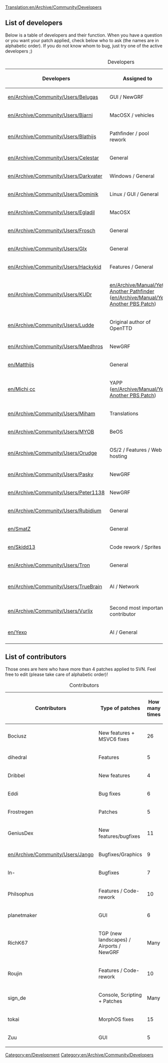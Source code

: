 [[Translation:en/Archive/Community/Developers]]
==List of developers==
Below is a table of developers and their function. When you have a question or you want your patch applied, check below who to ask (the names are in alphabetic order). If you do not know whom to bug, just try one of the active developers ;)

{| border="1"
|+ Developers
|-
! Developers !! Assigned to !! Status !! Joined !! Left
|-
|[[en/Archive/Community/Users/Belugas]] || GUI / NewGRF || active || 0.4.6 || -
|-
|[[en/Archive/Community/Users/Bjarni]] || MacOSX / vehicles || active || ? || -
|-
|[[en/Archive/Community/Users/Blathijs]] ||Pathfinder / pool rework  || inactive || 0.3.0 || -
|-
|[[en/Archive/Community/Users/Celestar]] || General || active(?) || 0.3.5 || -
|-
|[[en/Archive/Community/Users/Darkvater]] || Windows / General || inactive(?) || ? || -
|-
|[[en/Archive/Community/Users/Dominik]] || Linux / GUI / General || retired || 0.3.0 || 0.3.6
|-
|[[en/Archive/Community/Users/Egladil]] || MacOSX || inactive || 0.4.6 || -
|-
|[[en/Archive/Community/Users/Frosch]] || General || active || 0.6 || -
|-
|[[en/Archive/Community/Users/Glx]] || General || active || 0.4.8 || -
|-
|[[en/Archive/Community/Users/Hackykid]] || Features / General || retired || 0.4 || 0.4
|-
|[[en/Archive/Community/Users/KUDr]] || [[en/Archive/Manual/Yet Another Pathfinder]] ([[en/Archive/Manual/Yet Another PBS Patch]]) || inactive || 0.4.8 || -
|-
|[[en/Archive/Community/Users/Ludde]] || Original author of OpenTTD || retired || pre 0.1 || 0.3.3 
|-
|[[en/Archive/Community/Users/Maedhros]] || NewGRF || inactive || 0.5.0 || -
|-
|[[en/Matthijs]] ||General || inactive || 0.3.5 || -
|-
|[[en/Michi cc]] || YAPP ([[en/Archive/Manual/Yet Another PBS Patch]]) || active || 0.6.3 || - 
|-
|[[en/Archive/Community/Users/Miham]] || Translations || active || ? || - 
|-
|[[en/Archive/Community/Users/MYOB]] || BeOS || retired || 0.1 || 0.3.3
|-
|[[en/Archive/Community/Users/Orudge]] || OS/2 / Features / Web hosting || active || pre 0.1 || -
|-
|[[en/Archive/Community/Users/Pasky]] || NewGRF || retired || 0.3.0 || 0.3.6
|-
|[[en/Archive/Community/Users/Peter1138]] || NewGRF || active || 0.4.5 || -
|-
|[[en/Archive/Community/Users/Rubidium]] || General || active || 0.4.8 || -
|-
|[[en/SmatZ]] || General || active || 0.6 || -
|-
|[[en/Skidd13]] || Code rework / Sprites || retired || 0.6 || -
|-
|[[en/Archive/Community/Users/Tron]] || General || retired || ? || ?
|-
|[[en/Archive/Community/Users/TrueBrain]] || AI / Network || retired || 0.3.0 || pre 0.7
|-
|[[en/Archive/Community/Users/Vurlix]] || Second most important contributor || retired || 0.1 || 0.3.2
|-
|[[en/Yexo]] || AI / General || active || 0.6.3 || -
|-
|}

==List of contributors==

Those ones are here who have more than 4 patches applied to SVN. Feel free to edit (please take care of alphabetic order)!


{| border="1"
|+ Contributors
|-
! Contributors !! Type of patches !! How many times
|-
|Bociusz || New features + MSVC6 fixes || 26
|-
|dihedral || Features || 5
|-
|Dribbel || New features || 4
|-
|Eddi || Bug fixes || 6
|-
|Frostregen || Patches || 5
|-
|GeniusDex || New features/bugfixes || 11
|-
|[[en/Archive/Community/Users/Jango]] || Bugfixes/Graphics || 9
|-
|ln- || Bugfixes || 7
|-
|Philsophus || Features / Code-rework || 10
|-
|planetmaker || GUI || 6
|-
|RichK67 || TGP (new landscapes) / Airports / NewGRF || Many
|-
|Roujin || Features / Code-rework || 10
|-
|sign_de || Console, Scripting + Patches || Many
|-
|tokai || MorphOS fixes || 15
|-
|Zuu || GUI || 5
|}

[[Category:en/Development]]
[[Category:en/Archive/Community/Developers]]